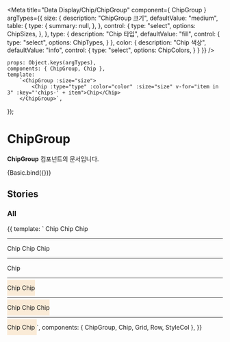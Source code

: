 
<Meta
    title="Data Display/Chip/ChipGroup"
    component={ ChipGroup }
    argTypes={{
        size: {
            description: "ChipGroup 크기",
            defaultValue: "medium",
            table: {
                type: {
                    summary: null,
                },
            },
            control: {
                type: "select",
                options: ChipSizes,
            },
        },
        type: {
            description: "Chip 타입",
            defaultValue: "fill",
            control: {
                type: "select",
                options: ChipTypes,
            }
        },
        color: {
            description: "Chip 색상",
            defaultValue: "info",
            control: {
                type: "select",
                options: ChipColors,
            }
        }
    }}
/>

    props: Object.keys(argTypes),
    components: { ChipGroup, Chip },
    template:
        `<ChipGroup :size="size">
            <Chip :type="type" :color="color" :size="size" v-for="item in 3" :key="'chips-' + item">Chip</Chip>
        </ChipGroup>`,
});

# ChipGroup

**ChipGroup** 컴포넌트의 문서입니다.

<Story name="Basic" height="100px">
    {Basic.bind({})}
</Story>

<ArgsTable story="Basic" />


## Stories
### All
<Canvas>
    <Story name="All" height="100px">
        {{
            template: `
                <Grid>
                    <Row>
                        <StyleCol :col-sm="12">
                            <ChipGroup size="small">
                                <Chip type="fill" color="info" size="small">Chip</Chip>
                                <Chip type="outline" color="info" size="small">Chip</Chip>
                                <Chip type="fill" color="info" size="small">Chip</Chip>
                            </ChipGroup>
                            <hr/>
                        </StyleCol>
                        <StyleCol :col-sm="12">
                             <ChipGroup size="medium">
                                <Chip type="fill" color="primary" size="medium">Chip</Chip>
                                <Chip type="outline" color="primary" size="medium">Chip</Chip>
                                <Chip type="fill" color="primary" size="medium">Chip</Chip>
                             </ChipGroup>
                             <hr/>
                         </StyleCol>
                         <StyleCol :col-sm="12">
                             <ChipGroup size="large">
                                <Chip v-for="item in 30" :key="item" :type="item % 2 === 0 ? 'fill' : 'outline'" color="success" size="large">Chip</Chip>
                             </ChipGroup>
                             <hr/>
                         </StyleCol>
                        <StyleCol :col-sm="12">
                            <ChipGroup size="large" style="background:antiquewhite; padding :10px 0">
                                <Row>
                                    <StyleCol :col-sm="6">
                                        <Chip type="fill" color="info" size="large" full>Chip</Chip>
                                    </StyleCol>
                                    <StyleCol :col-sm="6">
                                        <Chip type="outline" color="info" size="large" full>Chip</Chip>
                                    </StyleCol>
                                </Row>
                            </ChipGroup>
                            <hr/>
                        </StyleCol>
                        <StyleCol :col-sm="12">
                            <ChipGroup size="medium" style="background:antiquewhite; padding :10px 0">
                                <Row>
                                    <StyleCol :col-sm="2">
                                        <Chip type="fill" color="primary" size="medium" full>Chip</Chip>
                                    </StyleCol>
                                    <StyleCol :col-sm="2">
                                        <Chip type="outline" color="primary" size="medium" full>Chip</Chip>
                                    </StyleCol>
                                    <StyleCol :col-sm="2">
                                        <Chip type="fill" color="primary" size="medium" full>Chip</Chip>
                                    </StyleCol>
                                </Row>
                            </ChipGroup>
                            <hr/>
                        </StyleCol>
                        <StyleCol :col-sm="12">
                            <ChipGroup size="small" style="background:antiquewhite; padding :10px 0">
                                <Row>
                                    <StyleCol :col-sm="1">
                                        <Chip type="fill" color="success" size="small" full>Chip</Chip>
                                    </StyleCol>
                                    <StyleCol :col-sm="1">
                                        <Chip type="outline" color="success" size="small" full>Chip</Chip>
                                    </StyleCol>
                                </Row>
                            </ChipGroup>
                        </StyleCol>
                    </Row>
                </Grid>
        `,
            components: { ChipGroup, Chip, Grid, Row, StyleCol },
        }}
    </Story>
</Canvas>

